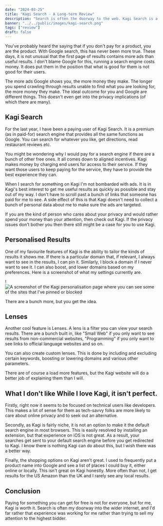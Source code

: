 ```yaml
---
date: "2024-03-25"
title: "Kagi Search - A Long-term Review"
description: "Search is often the doorway to the web. Kagi Search is a new, privacy focused search engine that I've been using for the past year. Here's my review."
banner: "../../public/images/kagi-search.png"
tags: ["review"]
draft: false
---
```


You've probably heard the saying that if you don't pay for a product, you are the product. With Google search, this has never been more true. These days, it is not unusual that the first page of results contains more ads than useful results. I don't blame Google for this, running a search engine costs money. It does put them in the position that what is good for them is not good for their users.

The more ads Google shows you, the more money they make. The longer you spend crawling through results unable to find what you are looking for, the more money they make. The ideal outcome for you and Google are different things. This doesn't even get into the privacy implications (of which there are many).

## Kagi Search

For the last year, I have been a paying user of Kagi Search. It is a premium (as in paid-for) search engine that provides all the same functions as Google. You can search for whatever you like, get directions, read restaurant reviews etc.

You might be wondering why I would pay for a search engine if there are a bunch of other free ones. It all comes down to aligned incentives. Kagi makes money by charging end users for access to their service. If they want those users to keep paying for the service, they have to provide the best experience they can.

When I search for something on Kagi I'm not bombarded with ads. It is in Kagi's best interest to get me useful results as quickly as possible and stay out of my way. I don't have to scroll past a bunch of links that someone has paid for me to see. A side effect of this is that Kagi doesn't need to collect a bunch of personal data about me to make sure the ads are targeted.

If you are the kind of person who cares about your privacy and would rather spend your money than your attention, then check out Kagi. If the privacy issues don't bother you then there still might be a case for you to use Kagi.

## Personalised Results

One of my favourite features of Kagi is the ability to tailor the kinds of results it shows me. If there is a particular domain that, if relevant, I always want to see in the results, I can pin it. Similarly, I block a domain if I never want to see it. I can also boost, and lower domains based on my preferences. Here is a screenshot of what my settings currently are.

!![A screenshot of the Kagi personalisation page where you can see some of the sites that I've pinned or blocked](/images/kagi-personalisation.png)

There are a bunch more, but you get the idea.

## Lenses

Another cool feature is Lenses. A lens is a filter you can view your search results. There are a bunch built in, like "Small Web" if you only want to see results from non-commercial websites, "Programming" if you only want to see links to official language websites and so on.

You can also create custom lenses. This is done by including and excluding certain keywords, boosting or lowering domains and various other parameters.

There are of course a load more features, but the Kagi website will do a better job of explaining them than I will.

## What I don't like While I love Kagi, it isn't perfect.

Firstly, right now it seems to be focused on technical users like developers. This makes a lot of sense for them as tech-savvy folks are more likely to care about online privacy and to seek out an alternative.

Secondly, as Kagi is fairly niche, it is not an option to make it the default search engine in most browsers. This is easily resolved by installing an extension, but that experience on iOS is not great. As a result, your searches get sent to your default search engine before you get redirected to Kagi. I know there is nothing Kagi can do about this, but I wish there was a better way.

Finally, the shopping options on Kagi aren't great. I used to frequently put a product name into Google and see a list of places I could buy it, either online or locally. This isn't great on Kagi honestly. More often than not, I get results for the US Amazon than the UK and I rarely see any local results.

## Conclusion

Paying for something you can get for free is not for everyone, but for me, Kagi is worth it. Search is often my doorway into the wider internet, and I'd far rather that experience was working for me rather than trying to sell my attention to the highest bidder.
